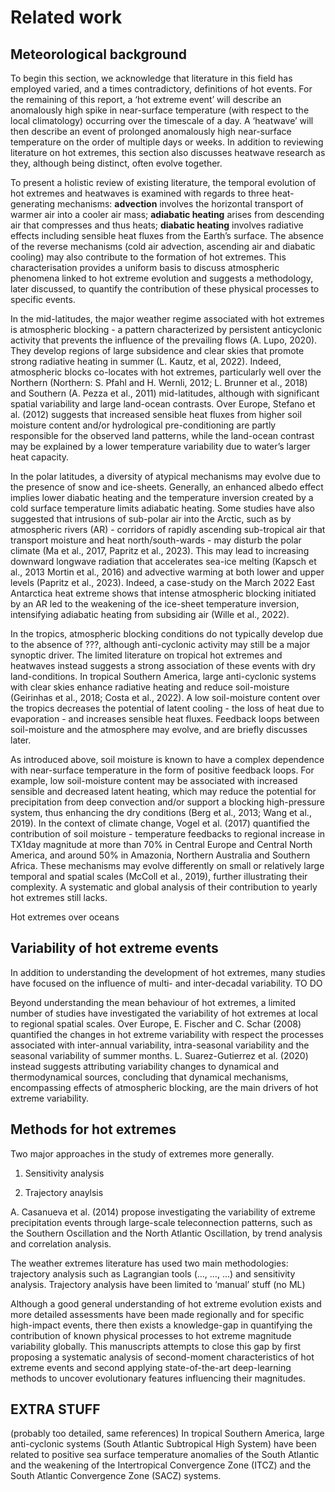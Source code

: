 # Related work 

## Meteorological background

To begin this section, we acknowledge that literature in this field has employed varied, and a times contradictory, definitions of hot events. For the remaining of this report, a 'hot extreme event' will describe an anomalously high spike in near-surface temperature (with respect to the local climatology) occurring over the timescale of a day. A 'heatwave' will then describe an event of prolonged anomalously high near-surface temperature on the order of multiple days or weeks. In addition to reviewing literature on hot extremes, this section also discusses heatwave research as they, although being distinct, often evolve together. 

To present a holistic review of existing literature, the temporal evolution of hot extremes and heatwaves is examined with regards to three heat-generating mechanisms: **advection** involves the horizontal transport of warmer air into a cooler air mass; **adiabatic heating** arises from descending air that compresses and thus heats; **diabatic heating** involves radiative effects including sensible heat fluxes from the Earth's surface. The absence of the reverse mechanisms (cold air advection, ascending air and diabatic cooling) may also contribute to the formation of hot extremes. This characterisation provides a uniform basis to discuss atmospheric phenomena linked to hot extreme evolution and suggests a methodology, later discussed, to quantify the contribution of these physical processes to specific events. 

In the mid-latitudes, the major weather regime associated with hot extremes is atmospheric blocking - a pattern characterized by persistent anticyclonic activity that prevents the influence of the prevailing flows (A. Lupo, 2020). They develop regions of large subsidence and clear skies that promote strong radiative heating in summer (L. Kautz, et al, 2022). Indeed, atmospheric blocks co-locates with hot extremes, particularly well over the Northern (Northern: S. Pfahl and H. Wernli, 2012; L. Brunner et al., 2018) and Southern (A. Pezza et al., 2011) mid-latitudes, although with significant spatial variability and large land-ocean contrasts. Over Europe, Stefano et al. (2012) suggests that increased sensible heat fluxes from higher soil moisture content and/or hydrological pre-conditioning are partly responsible for the observed land patterns, while the land-ocean contrast may be explained by a lower temperature variability due to water's larger heat capacity. 

In the polar latitudes, a diversity of atypical mechanisms may evolve due to the presence of snow and ice-sheets. Generally, an enhanced albedo effect implies lower diabatic heating and the temperature inversion created by a cold surface temperature limits adiabatic heating. Some studies have also suggested that intrusions of sub-polar air into the Arctic, such as by atmospheric rivers (AR) - corridors of rapidly ascending sub-tropical air that transport moisture and heat north/south-wards - may disturb the polar climate (Ma et al., 2017, Papritz et al., 2023). This may lead to increasing downward longwave radiation that accelerates sea-ice melting (Kapsch et al., 2013 Mortin et al., 2016) and advective warming at both lower and upper levels (Papritz et al., 2023). Indeed, a case-study on the March 2022 East Antarctica heat extreme shows that intense atmospheric blocking initiated by an AR led to the weakening of the ice-sheet temperature inversion, intensifying adiabatic heating from subsiding air (Wille et al., 2022). 

In the tropics, atmospheric blocking conditions do not typically develop due to the absence of ???, although anti-cyclonic activity may still be a major synoptic driver. The limited literature on tropical hot extremes and heatwaves instead suggests a strong association of these events with dry land-conditions. In tropical Southern America, large anti-cyclonic systems with clear skies enhance radiative heating and reduce soil-moisture (Geirinhas et al., 2018; Costa et al., 2022). A low soil-moisture content over the tropics decreases the potential of latent cooling - the loss of heat due to evaporation - and increases sensible heat fluxes. Feedback loops between soil-moisture and the atmosphere may evolve, and are briefly discusses later.

As introduced above, soil moisture is known to have a complex dependence with near-surface temperature in the form of positive feedback loops. For example, low soil-moisture content may be associated with increased sensible and decreased latent heating, which may reduce the potential for precipitation from deep convection and/or support a blocking high-pressure system, thus enhancing the dry conditions (Berg et al., 2013; Wang et al., 2019). In the context of climate change, Vogel et al. (2017) quantified the contribution of soil moisture - temperature feedbacks to regional increase in TX1day magnitude at more than 70\% in Central Europe and Central North America, and around 50\% in Amazonia, Northern Australia and Southern Africa. These mechanisms may evolve differently on small or relatively large temporal and spatial scales (McColl et al., 2019), further illustrating their complexity. A systematic and global analysis of their contribution to yearly hot extremes still lacks. 

Hot extremes over oceans 


## Variability of hot extreme events

In addition to understanding the development of hot extremes, many studies have focused on the influence of multi- and inter-decadal variability. TO DO

Beyond understanding the mean behaviour of hot extremes, a limited number of studies have investigated the variability of hot extremes at local to regional spatial scales. Over Europe, E. Fischer and C. Schar (2008) quantified the changes in hot extreme variability with respect the processes associated with inter-annual variability, intra-seasonal variability and the seasonal variability of summer months. L. Suarez-Gutierrez et al. (2020) instead suggests attributing variability changes to dynamical and thermodynamical sources, concluding that dynamical mechanisms, encompassing effects of atmospheric blocking, are the main drivers of hot extreme variability. 

## Methods for hot extremes

Two major approaches in the study of extremes more generally. 

1) Sensitivity analysis 

2) Trajectory anaylsis 


A. Casanueva et al. (2014) propose investigating the variability of extreme precipitation events through large-scale teleconnection patterns, such as the Southern Oscillation and the North Atlantic Oscillation, by trend analysis and correlation analysis. 

The weather extremes literature has used two main methodologies: trajectory analysis such as Lagrangian tools (..., ..., ...) and sensitivity analysis. Trajectory analysis have been limited to 'manual' stuff (no ML) 

Although a good general understanding of hot extreme evolution exists and more detailed assessments have been made regionally and for specific high-impact events, there then exists a knowledge-gap in quantifying the contribution of known physical processes to hot extreme magnitude variability globally. This manuscripts attempts to close this gap by first proposing a systematic analysis of second-moment characteristics of hot extreme events and second applying state-of-the-art deep-learning methods to uncover evolutionary features influencing their magnitudes. 

## EXTRA STUFF

(probably too detailed, same references)
In tropical Southern America, large anti-cyclonic systems (South Atlantic Subtropical High System) have been related to positive sea surface temperature anomalies of the South Atlantic and the weakening of the Intertropical Convergence Zone (ITCZ) and the South Atlantic Convergence Zone (SACZ) systems.
